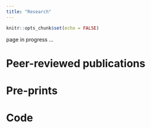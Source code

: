 ```yaml
---
title: "Research"
---
```


```r
knitr::opts_chunk$set(echo = FALSE)
```

page in progress ...


# Peer-reviewed publications

# Pre-prints

# Code
